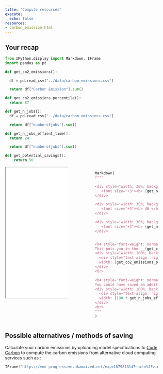 ```yaml
---
title: "Compute resources"
execute:
  echo: false
resources:
- carbon_emission.html
---
```


## Your recap

```python
from IPython.display import Markdown, IFrame
import pandas as pd

def get_co2_emissions():

  df = pd.read_csv("../data/carbon_emissions.csv")

  return df["Carbon Emission"].sum()

def get_co2_emissions_percentile():
  return 87

def get_n_jobs():
  df = pd.read_csv("../data/carbon_emissions.csv")

  return df["numberofjobs"].sum()

def get_n_jobs_effient_time():
  return 24

  return df["numberofjobs"].sum()

def get_potential_savings():
    return 56
```

:::: {.columns}

::: {.column width="45%"}
<iframe style="width:130%;height:430px" src="../data/carbon_emissions.html"></iframe>
:::

::: {.column width="10%"}
<!-- empty column to create gap -->
:::

::: {.column width="45%"}

```python
Markdown(
f"""

<div style="width: 30%; background-color: #bd57bb;text-align: center;padding-top: 7px; padding-bottom: 1px;">
   <font size="+3"><b> {get_n_jobs()} </b></font><br>total jobs
</div>

<div style="width: 30%; background-color: #9f79f7;text-align: center;padding-top: 7px; padding-bottom: 1px; margin-left: 35%; margin-top: -100px">
   <font size="+3"><b> 46 </b></font><br>jobs of > 4h
</div>

<div style="width: 30%; background-color: #88b6f2;text-align: center;padding-top: 7px; padding-bottom: 1px; margin-left: 70%; margin-top: -100px">
   <font size="+3"><b> {get_n_jobs_effient_time()} </b></font><br>well-scheduled jobs
</div>


<h4 style="font-weight: normal"> Total CO${{}}_2$ emissions: __{get_co2_emissions()} kg__.</h4>
This puts you in the __{get_co2_emissions_percentile()}th percentile__ of carbon emitters.
<div style="width: 100%; background-color: #ddd;">
  <div style="text-align: right; padding-top: 10px; padding-bottom: 10px; color: white;
  width: {get_co2_emissions_percentile()}%; background-color: #f45936;">{get_co2_emissions_percentile()}%</div>
</div>
<br>

<h4 style="font-weight: normal"> **{get_n_jobs_effient_time()} /{get_n_jobs()} of jobs** were run at times with lower than average carbon footprint. </h4>
You could have saved an additional __{get_potential_savings()} kg of carbon__ by scheduling jobs more efficiently.
<div style="width: 100%; background-color: #ddd;">
  <div style="text-align: right; padding-top: 10px; padding-bottom: 10px; color: white;
  width: {100 * get_n_jobs_effient_time() / get_n_jobs()}%; background-color: #f0a65d;">{get_n_jobs_effient_time()} /{get_n_jobs()}</div>
</div>
<br>
"""
)
```
:::

::::

## Possible alternatives / methods of saving

Calculate your carbon emissions by uploading model specifications to [Code Carbon](https://codecarbon.io/) to compute the carbon emissions from alternative cloud computing services such as :



```python
IFrame("https://vod-progressive.akamaized.net/exp=1679813147~acl=%2Fvimeo-transcode-storage-prod-us-east1-h264-1080p%2F01%2F1512%2F19%2F482564729%2F2159704939.mp4~hmac=f5acecbc19e36037d538d9a5f6d8e9c19938ed300bfbd4d462bda1bc8e08429f/vimeo-transcode-storage-prod-us-east1-h264-1080p/01/1512/19/482564729/2159704939.mp4", width=800, height=600)
```
